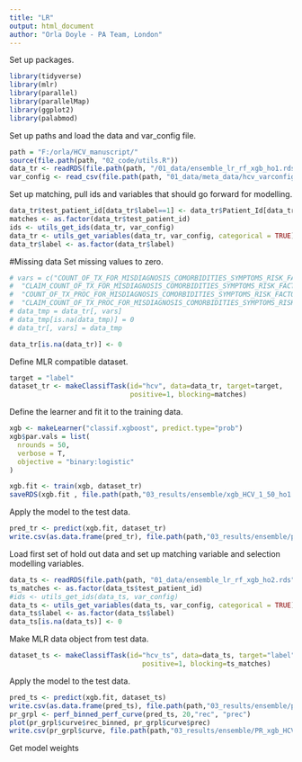 ```yaml
---
title: "LR"
output: html_document
author: "Orla Doyle - PA Team, London"
---
```

Set up packages. 
```r
library(tidyverse)
library(mlr)
library(parallel)
library(parallelMap)
library(ggplot2)
library(palabmod)
```

Set up paths and load the data and var_config file. 
```r
path = "F:/orla/HCV_manuscript/"
source(file.path(path, "02_code/utils.R"))
data_tr <- readRDS(file.path(path, "/01_data/ensemble_lr_rf_xgb_ho1.rds"))
var_config <- read_csv(file.path(path, "01_data/meta_data/hcv_varconfig_ensemble.csv"))
```

Set up matching, pull ids and variables that should go forward for modelling. 
```r
data_tr$test_patient_id[data_tr$label==1] <- data_tr$Patient_Id[data_tr$label==1]
matches <- as.factor(data_tr$test_patient_id)
ids <- utils_get_ids(data_tr, var_config)
data_tr <- utils_get_variables(data_tr, var_config, categorical = TRUE)
data_tr$label <- as.factor(data_tr$label)
```

#Missing data
Set missing values to zero. 
```r
# vars = c("COUNT_OF_TX_FOR_MISDIAGNOSIS_COMORBIDITIES_SYMPTOMS_RISK_FACTORS",
#  "CLAIM_COUNT_OF_TX_FOR_MISDIAGNOSIS_COMORBIDITIES_SYMPTOMS_RISK_FACTORS",
#  "COUNT_OF_TX_PROC_FOR_MISDIAGNOSIS_COMORBIDITIES_SYMPTOMS_RISK_FACTORS",
#  "CLAIM_COUNT_OF_TX_PROC_FOR_MISDIAGNOSIS_COMORBIDITIES_SYMPTOMS_RISK_FACTORS")
# data_tmp = data_tr[, vars]
# data_tmp[is.na(data_tmp)] = 0
# data_tr[, vars] = data_tmp

data_tr[is.na(data_tr)] <- 0

```

Define MLR compatible dataset. 
```r
target = "label"
dataset_tr <- makeClassifTask(id="hcv", data=data_tr, target=target, 
                              positive=1, blocking=matches)

```


Define the learner and fit it to the training data. 
```r
xgb <- makeLearner("classif.xgboost", predict.type="prob")
xgb$par.vals = list(
  nrounds = 50,
  verbose = T,
  objective = "binary:logistic"
)

xgb.fit <- train(xgb, dataset_tr)
saveRDS(xgb.fit , file.path(path,"03_results/ensemble/xgb_HCV_1_50_ho1.rds"))
```

Apply the model to the test data. 
```r
pred_tr <- predict(xgb.fit, dataset_tr)
write.csv(as.data.frame(pred_tr), file.path(path,"03_results/ensemble/predictions_ho1_xgb_HCV_1_50.csv"))
```
Load first set of hold out data and set up matching variable and selection modelling variables. 
```r
data_ts <- readRDS(file.path(path, "01_data/ensemble_lr_rf_xgb_ho2.rds"))
ts_matches <- as.factor(data_ts$test_patient_id)
#ids <- utils_get_ids(data_ts, var_config)
data_ts <- utils_get_variables(data_ts, var_config, categorical = TRUE)
data_ts$label <- as.factor(data_ts$label)
data_ts[is.na(data_ts)] <- 0
```
Make MLR data object from test data. 
```r
dataset_ts <- makeClassifTask(id="hcv_ts", data=data_ts, target="label",
                                 positive=1, blocking=ts_matches)
```
Apply the model to the test data. 
```r
pred_ts <- predict(xgb.fit, dataset_ts)
write.csv(as.data.frame(pred_ts), file.path(path,"03_results/ensemble/predictions_ho2_xgb_HCV_1_50.csv"))
pr_grpl <- perf_binned_perf_curve(pred_ts, 20,"rec", "prec")
plot(pr_grpl$curve$rec_binned, pr_grpl$curve$prec)
write.csv(pr_grpl$curve, file.path(path,"03_results/ensemble/PR_xgb_HCV_1_50_ho2.csv"))
```
Get model weights
```r

```